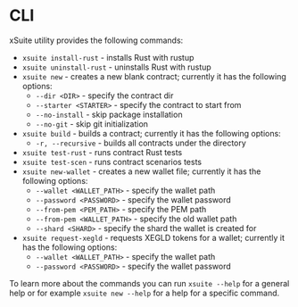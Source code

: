 # CLI

xSuite utility provides the following commands:

- `xsuite install-rust` - installs Rust with rustup
- `xsuite uninstall-rust` - uninstalls Rust with rustup
- `xsuite new` - creates a new blank contract; currently it has the following options:
    - `--dir <DIR>` - specify the contract dir
    - `--starter <STARTER>` - specify the contract to start from
    - `--no-install` - skip package installation
    - `--no-git` - skip git initialization
- `xsuite build` - builds a contract; currently it has the following options:
    - `-r, --recursive` - builds all contracts under the directory
- `xsuite test-rust` - runs contract Rust tests
- `xsuite test-scen` - runs contract scenarios tests
- `xsuite new-wallet` - creates a new wallet file; currently it has the following options:
    - `--wallet <WALLET_PATH>` - specify the wallet path
    - `--password <PASSWORD>` - specify the wallet password
    - `--from-pem <PEM_PATH>` - specify the PEM path
    - `--from-pem <WALLET_PATH>` - specify the old wallet path
    - `--shard <SHARD>` - specify the shard the wallet is created for
- `xsuite request-xegld` - requests XEGLD tokens for a wallet; currently it has the following options:
    - `--wallet <WALLET_PATH>` - specify the wallet path
    - `--password <PASSWORD>` - specify the wallet password

To learn more about the commands you can run `xsuite --help` for a general help or for example `xsuite new --help` for a help for a specific command.
